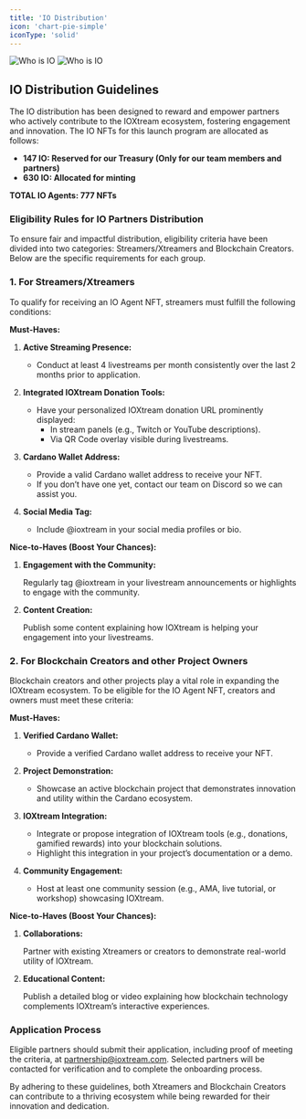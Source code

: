 ```yaml
---
title: 'IO Distribution'
icon: 'chart-pie-simple'
iconType: 'solid'
---
```


<img
  className="block dark:hidden"
  src="/images/io-agents/io_distribution_light.png"
  alt="Who is IO"
/>
<img
  className="hidden dark:block"
  src="/images/io-agents/io_distribution_dark.png"
  alt="Who is IO"
/>


## IO Distribution Guidelines
The IO distribution has been designed to reward and empower partners who actively contribute to the IOXtream ecosystem, fostering engagement and innovation. The IO NFTs for this launch program are allocated as follows:

- **147 IO: Reserved for our Treasury (Only for our team members and partners)**
- **630 IO: Allocated for minting**

**TOTAL IO Agents: 777 NFTs**

### Eligibility Rules for IO Partners Distribution

To ensure fair and impactful distribution, eligibility criteria have been divided into two categories: Streamers/Xtreamers and Blockchain Creators. Below are the specific requirements for each group.

### 1. For Streamers/Xtreamers

To qualify for receiving an IO Agent NFT, streamers must fulfill the following conditions:

**Must-Haves:**

1. **Active Streaming Presence:**
    - Conduct at least 4 livestreams per month consistently over the last 2 months prior to application.

2. **Integrated IOXtream Donation Tools:**
    - Have your personalized IOXtream donation URL prominently displayed:
        - In stream panels (e.g., Twitch or YouTube descriptions).
        - Via QR Code overlay visible during livestreams.

3. **Cardano Wallet Address:**
    - Provide a valid Cardano wallet address to receive your NFT.
    - If you don’t have one yet, contact our team on Discord so we can assist you.

4. **Social Media Tag:**
    - Include @ioxtream in your social media profiles or bio.

**Nice-to-Haves (Boost Your Chances):**

1. **Engagement with the Community:**

    Regularly tag @ioxtream in your livestream announcements or highlights to engage with the community.

2. **Content Creation:**

    Publish some content explaining how IOXtream is helping your engagement into your livestreams.

### 2. For Blockchain Creators and other Project Owners
Blockchain creators and other projects play a vital role in expanding the IOXtream ecosystem. To be eligible for the IO Agent NFT, creators and owners must meet these criteria:

**Must-Haves:**

1. **Verified Cardano Wallet:**
    - Provide a verified Cardano wallet address to receive your NFT.

2. **Project Demonstration:**
    - Showcase an active blockchain project that demonstrates innovation and utility within the Cardano ecosystem.

3. **IOXtream Integration:**
    - Integrate or propose integration of IOXtream tools (e.g., donations, gamified rewards) into your blockchain solutions.
    - Highlight this integration in your project’s documentation or a demo.

4. **Community Engagement:**
    - Host at least one community session (e.g., AMA, live tutorial, or workshop) showcasing IOXtream.

**Nice-to-Haves (Boost Your Chances):**

1. **Collaborations:**

    Partner with existing Xtreamers or creators to demonstrate real-world utility of IOXtream.

2. **Educational Content:**

    Publish a detailed blog or video explaining how blockchain technology complements IOXtream’s interactive experiences.

### Application Process
Eligible partners should submit their application, including proof of meeting the criteria, at partnership@ioxtream.com. Selected partners will be contacted for verification and to complete the onboarding process.

By adhering to these guidelines, both Xtreamers and Blockchain Creators can contribute to a thriving ecosystem while being rewarded for their innovation and dedication.

